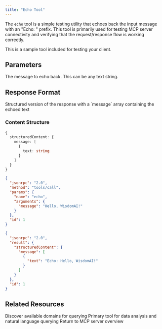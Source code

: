 ```yaml
---
title: "Echo Tool"
---
```


The `echo` tool is a simple testing utility that echoes back the input message with an "Echo: " prefix. This tool is primarily used for testing MCP server connectivity and verifying that the request/response flow is working correctly.

<Note>
  This is a sample tool included for testing your client.
</Note>

## Parameters

<ParamField path="message" type="string" required>
  The message to echo back. This can be any text string.
</ParamField>

## Response Format

<ParamField path="structuredContent" type="object" required>
  Structured version of the response with a `message` array containing the echoed text
</ParamField>

### Content Structure

```typescript
{
  structuredContent: {
    message: [
      {
        text: string
      }
    ]
  }
}
```

<RequestExample>

```json MCP Tool Call
{
  "jsonrpc": "2.0",
  "method": "tools/call",
  "params": {
    "name": "echo",
    "arguments": {
      "message": "Hello, WisdomAI!"
    }
  },
  "id": 1
}
```

</RequestExample>

<ResponseExample>

```json Response
{
  "jsonrpc": "2.0",
  "result": {
    "structuredContent": {
      "message": [
        {
          "text": "Echo: Hello, WisdomAI!"
        }
      ]
    }
  },
  "id": 1
}
```

</ResponseExample>

## Related Resources

<CardGroup cols={3}>
  <Card title="List Domains Tool" icon="list" href="/integrations/mcp-server/tools/list-domains">
    Discover available domains for querying
  </Card>
  <Card title="Chat Tool" icon="message" href="/integrations/mcp-server/tools/chat">
    Primary tool for data analysis and natural language querying
  </Card>
  <Card title="MCP Server Overview" icon="server" href="/integrations/mcp-server/MCP-Server">
    Return to MCP server overview
  </Card>
</CardGroup>